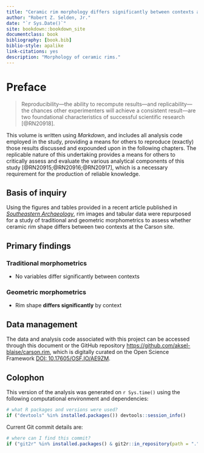 ```yaml
--- 
title: "Ceramic rim morphology differs significantly between contexts at the Carson site"
author: "Robert Z. Selden, Jr."
date: "`r Sys.Date()`"
site: bookdown::bookdown_site
documentclass: book
bibliography: [book.bib]
biblio-style: apalike
link-citations: yes
description: "Morphology of ceramic rims."
---
```


# Preface {-}

>Reproducibility---the ability to recompute results---and replicability---the chances other experimenters will achieve a consistent result---are two foundational characteristics of successful scientific research [@RN20918].

This volume is written using _Markdown_, and includes all analysis code employed in the study, providing a means for others to reproduce (exactly) those results discussed and expounded upon in the following chapters. The replicable nature of this undertaking provides a means for others to critically assess and evaluate the various analytical components of this study [@RN20915;@RN20916;@RN20917], which is a necessary requirement for the production of reliable knowledge.

## Basis of inquiry

Using the figures and tables provided in a recent article published in [_Southeastern Archaeology_](https://doi.org/10.1080/0734578X.2021.1922072), rim images and tabular data were repurposed for a study of traditional and geometric morphometrics to assess whether ceramic rim shape differs between two contexts at the Carson site.

## Primary findings

### Traditional morphometrics
* No variables differ significantly between contexts

### Geometric morphometrics
* Rim shape **differs significantly** by context

## Data management

The data and analysis code associated with this project can be accessed through this document or the GitHub repository [https://github.com/aksel-blaise/carson.rim](https://github.com/aksel-blaise/carson.rim), which is digitally curated on the Open Science Framework [DOI: 10.17605/OSF.IO/AE9ZM](https://osf.io/ae9zm/).

## Colophon

This version of the analysis was generated on `r Sys.time()` using the following computational environment and dependencies: 

```r
# what R packages and versions were used?
if ("devtools" %in% installed.packages()) devtools::session_info()
```

Current Git commit details are:

```r
# where can I find this commit? 
if ("git2r" %in% installed.packages() & git2r::in_repository(path = ".")) git2r::repository(here::here())  
```
